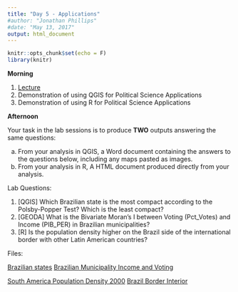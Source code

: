 ```yaml
---
title: "Day 5 - Applications"
#author: "Jonathan Phillips"
#date: "May 13, 2017"
output: html_document
---
```


<style>
.column-left{
  float: left;
  width: 50%;
  text-align: left;
}
.column-right{
  float: right;
  width: 50%;
  text-align: right;
}
</style>

```r
knitr::opts_chunk$set(echo = F)
library(knitr)
```

**Morning**

1. [Lecture](https://jonnyphillips.github.io/Intro_Spatial/Day_5/Slides_Day_5_v4.html)
3. Demonstration of using QGIS for Political Science Applications
4. Demonstration of using R for Political Science Applications

**Afternoon**

Your task in the lab sessions is to produce **TWO** outputs answering the same questions:

a. From your analysis in QGIS, a Word document containing the answers to the questions below, including any maps pasted as images.
b. From your analysis in R, A HTML document produced directly from your analysis.

Lab Questions: 

1. [QGIS] Which Brazilian state is the most compact according to the Polsby-Popper Test? Which is the least compact?
2. [GEODA] What is the Bivariate Moran's I between Voting (Pct_Votes) and Income (PIB_PER) in Brazilian municipalities?
3. [R] Is the population density higher on the Brazil side of the international border with other Latin American countries?

Files:

[Brazilian states](https://jonnyphillips.github.io/Intro_Spatial/Day_5/Data/Brazil_states.zip)
[Brazilian Municipality Income and Voting](https://jonnyphillips.github.io/Intro_Spatial/Day_5/Data/Br_muns_votes.zip)

[South America Population Density 2000](https://jonnyphillips.github.io/Intro_Spatial/Day_5/Data/lacpopd00.tif/lacpopd00.zip)
[Brazil Border Interior](https://jonnyphillips.github.io/Intro_Spatial/Day_5/Data/Br_Border_interior.zip)

